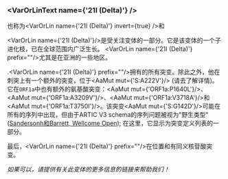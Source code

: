 

<MdxContent filepath="clusters/VoCHeader.mdx" />

### <VarOrLinText name={'21I (Delta)'} />
也称为<VarOrLin name={'21I (Delta)'} invert={true} />和<Who name="Delta" />

<VarOrLin name={'21I (Delta)'}/>是受关注变体<Who name="Delta" />的一部分。它是该变体的一个子进化枝，已在全球范围内广泛生长。 <VarOrLin name={'21I (Delta)'} prefix=""/>尤其是在亚洲的一些地区。

.<VarOrLin name={'21I (Delta)'} prefix=""/>拥有<VarOrLin name="21A (Delta)" prefix=""/>的所有突变。除此之外，他在刺突上有一个额外的突变，位于<AaMut mut={'S:A222V'}/> (请去<VarOrLin name="20E (EU1)" prefix=""/>了解详情)。它在<code>ORF1a</code>中也有额外的氨基酸突变：<AaMut mut={'ORF1a:P1640L'}/>、<AaMut mut={'ORF1a:A3209V'}/>、<AaMut mut={'ORF1a:V3718A'}/>和<AaMut mut={'ORF1a:T3750I'}/>。该突变<AaMut mut={'S:G142D'}/>可能在所有的<Who name="Delta" />序列中出现，但由于ARTIC V3 schema的序列问题被视为"野生类型" ([Sandersonh和Barrett, Wellcome Open](https://wellcomeopenresearch.org/articles/6-305/v1)); 在这里，它显示为突变定义列表的一部分。

最后，<VarOrLin name={'21I (Delta)'} prefix=""/>在位置<NucMut mut="A5584G" />和<NucMut mut="C13019T" />有同义核苷酸突变。

_如果可以，请提供有关此变体的更多信息的链接来帮助我们！_

